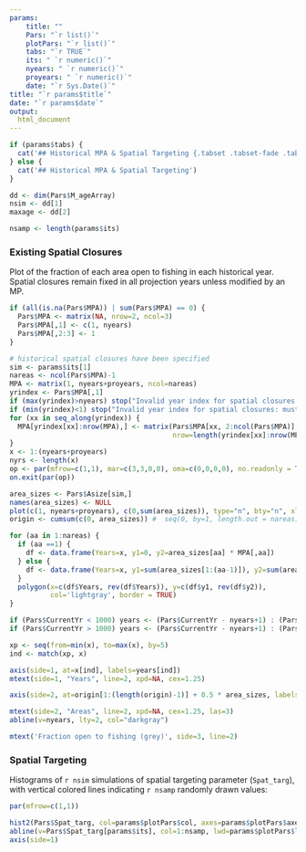 ```yaml
---
params: 
    title: ""
    Pars: "`r list()`"
    plotPars: "`r list()`"
    tabs: "`r TRUE`"
    its: " `r numeric()`"
    nyears: " `r numeric()`"
    proyears: " `r numeric()`"
    date: "`r Sys.Date()`"
title: "`r params$title`"
date: "`r params$date`"
output:
  html_document
---
```



```r
if (params$tabs) {
  cat('## Historical MPA & Spatial Targeting {.tabset .tabset-fade .tabset-pills}' )
} else {
  cat('## Historical MPA & Spatial Targeting')
}

dd <- dim(Pars$M_ageArray)
nsim <- dd[1]
maxage <- dd[2]

nsamp <- length(params$its)


```

### Existing Spatial Closures
Plot of the fraction of each area open to fishing in each historical year. Spatial closures remain fixed in all projection years unless modified by an MP.

```r
if (all(is.na(Pars$MPA)) | sum(Pars$MPA) == 0) {
  Pars$MPA <- matrix(NA, nrow=2, ncol=3)
  Pars$MPA[,1] <- c(1, nyears)
  Pars$MPA[,2:3] <- 1
}

# historical spatial closures have been specified
sim <- params$its[1]
nareas <- ncol(Pars$MPA)-1
MPA <- matrix(1, nyears+proyears, ncol=nareas)
yrindex <- Pars$MPA[,1]
if (max(yrindex)>nyears) stop("Invalid year index for spatial closures: must be <= nyears")
if (min(yrindex)<1) stop("Invalid year index for spatial closures: must be > 1")
for (xx in seq_along(yrindex)) {
  MPA[yrindex[xx]:nrow(MPA),] <- matrix(Pars$MPA[xx, 2:ncol(Pars$MPA)], 
                                        nrow=length(yrindex[xx]:nrow(MPA)),ncol=nareas, byrow = TRUE)
}
x <- 1:(nyears+proyears)
nyrs <- length(x)
op <- par(mfrow=c(1,1), mar=c(3,3,0,0), oma=c(0,0,0,0), no.readonly = TRUE)
on.exit(par(op))

area_sizes <- Pars$Asize[sim,]
names(area_sizes) <- NULL
plot(c(1, nyears+proyears), c(0,sum(area_sizes)), type="n", bty="n", xlab="", ylab="", axes=FALSE)
origin <- cumsum(c(0, area_sizes)) #  seq(0, by=1, length.out = nareas)

for (aa in 1:nareas) {
  if (aa ==1) {
    df <- data.frame(Years=x, y1=0, y2=area_sizes[aa] * MPA[,aa])
  } else {
    df <- data.frame(Years=x, y1=sum(area_sizes[1:(aa-1)]), y2=sum(area_sizes[1:(aa-1)])+(area_sizes[aa] * MPA[,aa]))
  }
  polygon(x=c(df$Years, rev(df$Years)), y=c(df$y1, rev(df$y2)),
          col='lightgray', border = TRUE)
}

if (Pars$CurrentYr < 1000) years <- (Pars$CurrentYr - nyears+1) : (Pars$CurrentYr+proyears) -Pars$CurrentYr
if (Pars$CurrentYr > 1000) years <- (Pars$CurrentYr - nyears+1) : (Pars$CurrentYr+proyears) 

xp <- seq(from=min(x), to=max(x), by=5)
ind <- match(xp, x)

axis(side=1, at=x[ind], labels=years[ind])
mtext(side=1, "Years", line=2, xpd=NA, cex=1.25)

axis(side=2, at=origin[1:(length(origin)-1)] + 0.5 * area_sizes, labels=1:nareas, las=1, col = "white", tcl = 0)

mtext(side=2, "Areas", line=2, xpd=NA, cex=1.25, las=3)
abline(v=nyears, lty=2, col="darkgray")

mtext('Fraction open to fishing (grey)', side=3, line=2)

```

### Spatial Targeting
Histograms of `r nsim` simulations of spatial targeting parameter (`Spat_targ`), with vertical colored lines indicating `r nsamp` randomly drawn values:

```r
par(mfrow=c(1,1))

hist2(Pars$Spat_targ, col=params$plotPars$col, axes=params$plotPars$axes, main="Spat_targ", breaks=params$plotPars$breaks)
abline(v=Pars$Spat_targ[params$its], col=1:nsamp, lwd=params$plotPars$lwd)
axis(side=1) 


```

